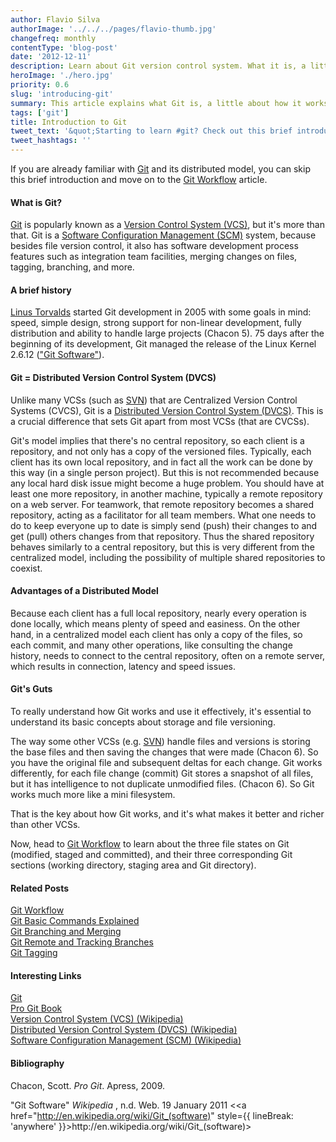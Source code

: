```yaml
---
author: Flavio Silva
authorImage: '../../../pages/flavio-thumb.jpg'
changefreq: monthly
contentType: 'blog-post'
date: '2012-12-11'
description: Learn about Git version control system. What it is, a little about how it works internally, what is a DVCS (Distributed Version Control System), its advantages, and more.
heroImage: './hero.jpg'
priority: 0.6
slug: 'introducing-git'
summary: This article explains what Git is, a little about how it works internally, what a DVCS (Distributed Version Control System) is, its advantages, and more.
tags: ['git']
title: Introduction to Git
tweet_text: '&quot;Starting to learn #git? Check out this brief introduction&quot; by @flsilva7'
tweet_hashtags: ''
---
```



If you are already familiar with [Git](http://git-scm.com/) and its distributed model, you can skip this brief introduction and move on to the [Git Workflow](/blog/git-workflow) article.

#### What is Git?

[Git](http://git-scm.com/) is popularly known as a [Version Control System (VCS)](http://en.wikipedia.org/wiki/Revision_control), but it's more than that. Git is a [Software Configuration Management (SCM)](http://en.wikipedia.org/wiki/Software_configuration_management) system, because besides file version control, it also has software development process features such as integration team facilities, merging changes on files, tagging, branching, and more.

#### A brief history

[Linus Torvalds](http://en.wikipedia.org/wiki/Linus_Torvalds) started Git development in 2005 with some goals in mind: speed, simple design, strong support for non-linear development, fully distribution and ability to handle large projects (Chacon 5). 75 days after the beginning of its development, Git managed the release of the Linux Kernel 2.6.12 (["Git Software"](<http://en.wikipedia.org/wiki/Git_(software)>)).

#### Git = Distributed Version Control System (DVCS)

Unlike many VCSs (such as [SVN](http://subversion.apache.org/)) that are Centralized Version Control Systems (CVCS), Git is a [Distributed Version Control System (DVCS)](http://en.wikipedia.org/wiki/Distributed_revision_control). This is a crucial difference that sets Git apart from most VCSs (that are CVCSs).

Git's model implies that there's no central repository, so each client is a repository, and not only has a copy of the versioned files. Typically, each client has its own local repository, and in fact all the work can be done by this way (in a single person project). But this is not recommended because any local hard disk issue might become a huge problem. You should have at least one more repository, in another machine, typically a remote repository on a web server. For teamwork, that remote repository becomes a shared repository, acting as a facilitator for all team members. What one needs to do to keep everyone up to date is simply send (push) their changes to and get (pull) others changes from that repository. Thus the shared repository behaves similarly to a central repository, but this is very different from the centralized model, including the possibility of multiple shared repositories to coexist.

#### Advantages of a Distributed Model

Because each client has a full local repository, nearly every operation is done locally, which means plenty of speed and easiness. On the other hand, in a centralized model each client has only a copy of the files, so each commit, and many other operations, like consulting the change history, needs to connect to the central repository, often on a remote server, which results in connection, latency and speed issues.

#### Git's Guts

To really understand how Git works and use it effectively, it's essential to understand its basic concepts about storage and file versioning.

The way some other VCSs (e.g. [SVN](http://subversion.apache.org/)) handle files and versions is storing the base files and then saving the changes that were made (Chacon 6). So you have the original file and subsequent deltas for each change. Git works differently, for each file change (commit) Git stores a snapshot of all files, but it has intelligence to not duplicate unmodified files. (Chacon 6). So Git works much more like a mini filesystem.

That is the key about how Git works, and it's what makes it better and richer than other VCSs.

Now, head to [Git Workflow](/blog/git-workflow/) to learn about the three file states on Git (modified, staged and committed), and their three corresponding Git sections (working directory, staging area and Git directory).

#### Related Posts

[Git Workflow](/blog/git-workflow/)<br />
[Git Basic Commands Explained](/blog/git-basic-commands-explained/)<br />
[Git Branching and Merging](/blog/git-branching-and-merging/)<br />
[Git Remote and Tracking Branches](/blog/git-remote-and-tracking-branches/)<br />
[Git Tagging](/blog/git-tagging/)

#### Interesting Links

[Git](http://git-scm.com/)<br />
[Pro Git Book](https://git-scm.com/book/en/v2)<br />
[Version Control System (VCS) (Wikipedia)](http://en.wikipedia.org/wiki/Revision_control)<br />
[Distributed Version Control System (DVCS) (Wikipedia)](http://en.wikipedia.org/wiki/Distributed_revision_control)<br />
[Software Configuration Management (SCM) (Wikipedia)](http://en.wikipedia.org/wiki/Software_configuration_management)

#### Bibliography

Chacon, Scott. _Pro Git_. Apress, 2009.

"Git Software" _Wikipedia_ , n.d. Web. 19 January 2011 &#60;<a href="http://en.wikipedia.org/wiki/Git_(software)" style={{ lineBreak: 'anywhere' }}>ht<span />tp://en.wikipedia.org/wiki/Git\_(software)</a>&#62;

<br />
<br />
<br />
<CreativeCommonsBy
  authorName="Flavio Silva"
  authorURL="http://flsilva.com"
  workTitle="Introduction to Git"
  workURL="http://flsilva.com/blog/introducing-git/"
/>
